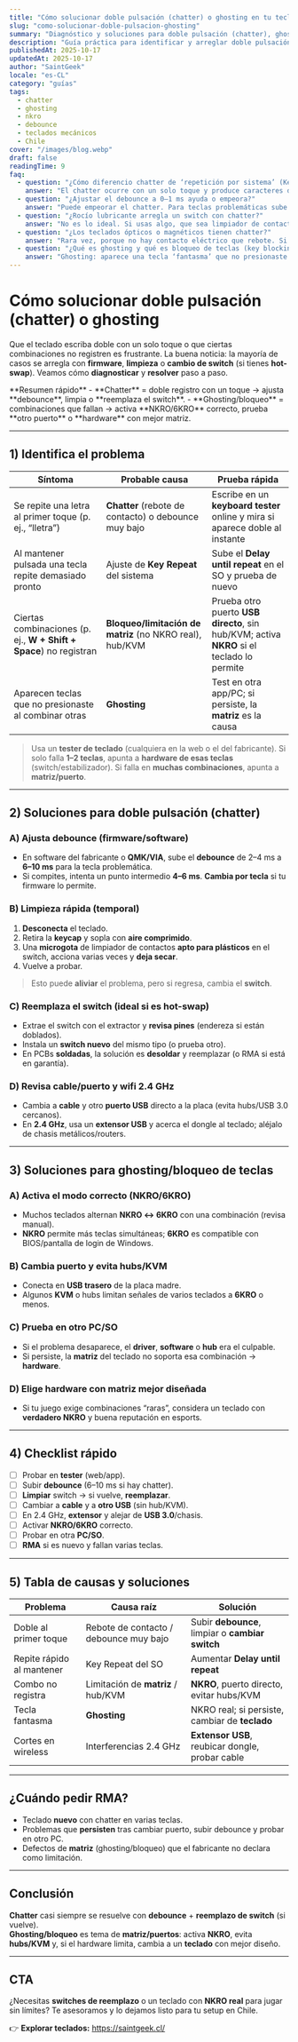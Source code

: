 ```yaml
---
title: "Cómo solucionar doble pulsación (chatter) o ghosting en tu teclado"
slug: "como-solucionar-doble-pulsacion-ghosting"
summary: "Diagnóstico y soluciones para doble pulsación (chatter), ghosting y bloqueo de teclas: qué es cada problema, cómo probarlo, ajustes de debounce, limpieza, reemplazo de switches y recomendaciones de hardware."
description: "Guía práctica para identificar y arreglar doble pulsación (chatter) y ghosting/bloqueo en teclados mecánicos: pruebas, firmware, limpieza, hot-swap, USB/2.4 GHz, y cuándo hacer RMA. Incluye checklist y tabla de causas/soluciones."
publishedAt: 2025-10-17
updatedAt: 2025-10-17
author: "SaintGeek"
locale: "es-CL"
category: "guías"
tags:
  - chatter
  - ghosting
  - nkro
  - debounce
  - teclados mecánicos
  - Chile
cover: "/images/blog.webp"
draft: false
readingTime: 9
faq:
  - question: "¿Cómo diferencio chatter de ‘repetición por sistema’ (Key Repeat)?"
    answer: "El chatter ocurre con un solo toque y produce caracteres duplicados instantáneos (p. ej., “ee”). La repetición del sistema aparece tras mantener la tecla presionada un tiempo (delay hasta repetir). Sube el ‘Delay until repeat’; si el doble sigue saliendo al primer toque, es chatter."
  - question: "¿Ajustar el debounce a 0–1 ms ayuda o empeora?"
    answer: "Puede empeorar el chatter. Para teclas problemáticas sube el debounce (p. ej., 6–10 ms) y evalúa. Si eres competitivo, intenta 4–6 ms como equilibrio; si persiste, cambia el switch."
  - question: "¿Rocío lubricante arregla un switch con chatter?"
    answer: "No es lo ideal. Si usas algo, que sea limpiador de contactos apto para plásticos y en microcantidad; puede mejorar temporalmente, pero la solución duradera es reemplazar el switch (mejor si tu PCB es hot-swap)."
  - question: "¿Los teclados ópticos o magnéticos tienen chatter?"
    answer: "Rara vez, porque no hay contacto eléctrico que rebote. Si notas doble registro, suele ser firmware, software o interferencias (en wireless), no el switch."
  - question: "¿Qué es ghosting y qué es bloqueo de teclas (key blocking)?"
    answer: "Ghosting: aparece una tecla ‘fantasma’ que no presionaste al combinar otras. Bloqueo: ciertas combinaciones no registran. Se resuelve con matrices NKRO/6KRO bien diseñadas o cambiando de puerto/hub/KVM; no es lo mismo que chatter."
---
```


# Cómo solucionar doble pulsación (**chatter**) o **ghosting**

Que el teclado escriba doble con un solo toque o que ciertas combinaciones no registren es frustrante. La buena noticia: la mayoría de casos se arregla con **firmware**, **limpieza** o **cambio de switch** (si tienes **hot-swap**). Veamos cómo **diagnosticar** y **resolver** paso a paso.

<Note>
**Resumen rápido**  
- **Chatter** = doble registro con un toque → ajusta **debounce**, limpia o **reemplaza el switch**.  
- **Ghosting/bloqueo** = combinaciones que fallan → activa **NKRO/6KRO** correcto, prueba **otro puerto** o **hardware** con mejor matriz.
</Note>

---

## 1) Identifica el problema

| Síntoma | Probable causa | Prueba rápida |
|---|---|---|
| Se repite una letra al primer toque (p. ej., “lletra”) | **Chatter** (rebote de contacto) o debounce muy bajo | Escribe en un **keyboard tester** online y mira si aparece doble al instante |
| Al mantener pulsada una tecla repite demasiado pronto | Ajuste de **Key Repeat** del sistema | Sube el **Delay until repeat** en el SO y prueba de nuevo |
| Ciertas combinaciones (p. ej., **W + Shift + Space**) no registran | **Bloqueo/limitación de matriz** (no NKRO real), hub/KVM | Prueba otro puerto **USB directo**, sin hub/KVM; activa **NKRO** si el teclado lo permite |
| Aparecen teclas que no presionaste al combinar otras | **Ghosting** | Test en otra app/PC; si persiste, la **matriz** es la causa |

> Usa un **tester de teclado** (cualquiera en la web o el del fabricante). Si solo falla **1–2 teclas**, apunta a **hardware de esas teclas** (switch/estabilizador). Si falla en **muchas combinaciones**, apunta a **matriz/puerto**.

---

## 2) Soluciones para **doble pulsación (chatter)**

### A) Ajusta **debounce** (firmware/software)
- En software del fabricante o **QMK/VIA**, sube el **debounce** de 2–4 ms a **6–10 ms** para la tecla problemática.  
- Si compites, intenta un punto intermedio **4–6 ms**. **Cambia por tecla** si tu firmware lo permite.

### B) Limpieza rápida (temporal)
1. **Desconecta** el teclado.  
2. Retira la **keycap** y sopla con **aire comprimido**.  
3. Una **microgota** de limpiador de contactos **apto para plásticos** en el switch, acciona varias veces y **deja secar**.  
4. Vuelve a probar.  
> Esto puede **aliviar** el problema, pero si regresa, cambia el **switch**.

### C) **Reemplaza el switch** (ideal si es **hot-swap**)
- Extrae el switch con el extractor y **revisa pines** (endereza si están doblados).  
- Instala un **switch nuevo** del mismo tipo (o prueba otro).  
- En PCBs **soldadas**, la solución es **desoldar** y reemplazar (o RMA si está en garantía).

### D) Revisa **cable/puerto** y **wifi 2.4 GHz**
- Cambia a **cable** y otro **puerto USB** directo a la placa (evita hubs/USB 3.0 cercanos).  
- En **2.4 GHz**, usa un **extensor USB** y acerca el dongle al teclado; aléjalo de chasis metálicos/routers.

---

## 3) Soluciones para **ghosting/bloqueo de teclas**

### A) Activa el modo correcto (**NKRO/6KRO**)
- Muchos teclados alternan **NKRO ↔ 6KRO** con una combinación (revisa manual).  
- **NKRO** permite más teclas simultáneas; **6KRO** es compatible con BIOS/pantalla de login de Windows.

### B) Cambia **puerto** y evita **hubs/KVM**
- Conecta en **USB trasero** de la placa madre.  
- Algunos **KVM** o hubs limitan señales de varios teclados a **6KRO** o menos.

### C) Prueba en otro **PC/SO**
- Si el problema desaparece, el **driver**, **software** o **hub** era el culpable.  
- Si persiste, la **matriz** del teclado no soporta esa combinación → **hardware**.

### D) Elige hardware con **matriz mejor diseñada**
- Si tu juego exige combinaciones “raras”, considera un teclado con **verdadero NKRO** y buena reputación en esports.

---

## 4) Checklist rápido

- [ ] Probar en **tester** (web/app).  
- [ ] Subir **debounce** (6–10 ms si hay chatter).  
- [ ] **Limpiar** switch → si vuelve, **reemplazar**.  
- [ ] Cambiar a **cable** y a **otro USB** (sin hub/KVM).  
- [ ] En 2.4 GHz, **extensor** y alejar de **USB 3.0**/chasis.  
- [ ] Activar **NKRO/6KRO** correcto.  
- [ ] Probar en otra **PC/SO**.  
- [ ] **RMA** si es nuevo y fallan varias teclas.

---

## 5) Tabla de causas y soluciones

| Problema | Causa raíz | Solución |
|---|---|---|
| Doble al primer toque | Rebote de contacto / debounce muy bajo | Subir **debounce**, limpiar o **cambiar switch** |
| Repite rápido al mantener | Key Repeat del SO | Aumentar **Delay until repeat** |
| Combo no registra | Limitación de **matriz** / hub/KVM | **NKRO**, puerto directo, evitar hubs/KVM |
| Tecla fantasma | **Ghosting** | NKRO real; si persiste, cambiar de **teclado** |
| Cortes en wireless | Interferencias 2.4 GHz | **Extensor USB**, reubicar dongle, probar cable |

---

## ¿Cuándo pedir **RMA**?

- Teclado **nuevo** con chatter en varias teclas.  
- Problemas que **persisten** tras cambiar puerto, subir debounce y probar en otro PC.  
- Defectos de **matriz** (ghosting/bloqueo) que el fabricante no declara como limitación.

---

## Conclusión

**Chatter** casi siempre se resuelve con **debounce** + **reemplazo de switch** (si vuelve).  
**Ghosting/bloqueo** es tema de **matriz/puertos**: activa **NKRO**, evita **hubs/KVM** y, si el hardware limita, cambia a un **teclado** con mejor diseño.

---

## CTA

¿Necesitas **switches de reemplazo** o un teclado con **NKRO real** para jugar sin límites? Te asesoramos y lo dejamos listo para tu setup en Chile.

👉 **Explorar teclados:** https://saintgeek.cl/
